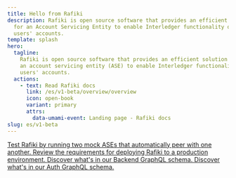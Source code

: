 ```yaml
---
title: Hello from Rafiki
description: Rafiki is open source software that provides an efficient solution
  for an Account Servicing Entity to enable Interledger functionality on its
  users' accounts.
template: splash
hero:
  tagline:
    Rafiki is open source software that provides an efficient solution for
    an account servicing entity (ASE) to enable Interledger functionality on its
    users' accounts.
  actions:
    - text: Read Rafiki docs
      link: /es/v1-beta/overview/overview
      icon: open-book
      variant: primary
      attrs:
        data-umami-event: Landing page - Rafiki docs
slug: es/v1-beta
---
```



<CardGrid>
  <a class="card-link" href="/integration/playground/overview">
    <Card title="Try it out!" icon="document">
      Test Rafiki by running two mock ASEs that automatically peer with one
      another.
    </Card>
  </a>
  <a class='card-link' href='/integration/requirements/overview'>
    <Card title='Integration requirements' icon='document'>
      Review the requirements for deploying Rafiki to a production environment.
    </Card>
  </a>
  <a class='card-link' href='/apis/graphql/backend'>
    <Card title='View Backend API schema' icon='document'>
      Discover what's in our Backend GraphQL schema.
    </Card>
  </a>
  <a class="card-link" href="/apis/graphql/auth">
    <Card title="View Auth API schema" icon="document">
      Discover what's in our Auth GraphQL schema.
    </Card>
  </a>
</CardGrid>
